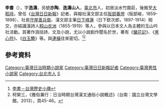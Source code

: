 {{multiple issues|
{{onesource|time=2017-02-18T06:50:48+00:00}}
{{refimprove|time=2017-02-18T06:50:48+00:00}}
}}
'''李書'''（{{bd|1876年||1921年||}}），字'''逸濤'''，另號'''亦陶'''、'''逸濤山人'''，[[臺北市_(州轄市)|臺北市]]人，初居淡水竹圍莊，後搬至[[大稻埕|大稻埕]]。曾任《[[台灣日日新報|台灣日日新報]]》記者，與報社漢文部主任[[阪部春燈|阪部春燈]]（阪部峻，1859-1898）、社長[[守屋善兵衛|守屋善兵衛]]、漢文部主筆[[日下峰蓮|日下峰蓮]]（日下欽次郎，1897-1914）相交，亦結識漢詩人[[籾山衣洲|籾山衣洲]]（1855-1919）等人，參與以日本文人為主體的玉山吟社活動。其著作涵括詩、文及小說，尤以小說創作聞名於世，著有《[[蠻花記|蠻花記]]》、《[[黑心符|黑心符]]》、《[[白玉簪_(小說)|白玉簪]]》等。與[[連橫_(歷史學家)|連橫]]往來密切。<ref>[http://memory.ncl.edu.tw/tm_cgi/hypage.cgi?HYPAGE=toolbox_figure_detail.hpg&project_id=twpeop&dtd_id=15&subject_name=臺灣歷史人物小傳--明清暨日據時期&subject_url=toolbox_figure.hpg&xml_id=0000293441&who=李書 李書－台灣歷史小傳]</ref><ref>柯榮三，《雅俗兼行：日治時期台灣漢文通俗小說概述》（台南：國立台灣文學館，2013），頁45-46。</ref>

==參考資料==
{{reflist}}
{{TW-bio-stub}}
[[Category:臺灣日治時期小說家|Category:臺灣日治時期小說家]]
[[Category:臺灣日日新報記者|Category:臺灣日日新報記者]]
[[Category:臺灣男性小說家|Category:臺灣男性小說家]]
[[Category:台北市人|Category:台北市人]]
[[Category:李姓|S]]